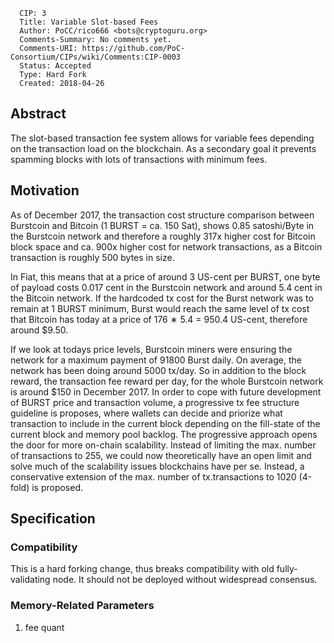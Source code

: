 <pre>
  CIP: 3
  Title: Variable Slot-based Fees
  Author: PoCC/rico666 <bots@cryptoguru.org>
  Comments-Summary: No comments yet.
  Comments-URI: https://github.com/PoC-Consortium/CIPs/wiki/Comments:CIP-0003
  Status: Accepted
  Type: Hard Fork
  Created: 2018-04-26
</pre>

==Abstract==
The slot-based transaction fee system allows for variable fees depending on the transaction load on the blockchain. As a secondary goal it prevents spamming blocks with lots of transactions with minimum fees. 

==Motivation==
As of December 2017, the transaction cost structure comparison between Burstcoin and Bitcoin (1 BURST = ca. 150 Sat), shows 0.85  satoshi/Byte in the Burstcoin network and therefore a roughly 317x higher cost for Bitcoin block space and ca. 900x higher cost for network transactions, as a Bitcoin transaction is roughly 500 bytes in size.

In Fiat, this means that at a price of around 3 US-cent per BURST, one byte of payload costs 0.017 cent in the Burstcoin network and around 5.4 cent in the Bitcoin network. If the hardcoded tx cost for the Burst network was to remain at 1 BURST minimum, Burst would reach the same level of tx cost that Bitcoin has today at a price of 176 ∗ 5.4 = 950.4 US-cent, therefore around $9.50.

If we look at todays price levels, Burstcoin miners were ensuring the network for a maximum payment of 91800 Burst daily. On average, the network has been doing around 5000 tx/day. So in addition to the block reward, the transaction fee reward per day, for the whole Burstcoin network is around $150 in December 2017. In order to cope with future development of BURST price and transaction volume, a progressive tx fee structure guideline is proposes, where wallets can decide and priorize what transaction to include in the current block depending on the fill-state of the current block and memory pool backlog. The progressive approach opens the door for more on-chain scalability. Instead of limiting the max. number of transactions to 255, we could now theoretically have an open limit and solve much of the scalability issues blockchains have per se. Instead, a conservative extension of the max. number of tx.transactions to 1020 (4-fold) is proposed.

==Specification==

===Compatibility===
This is a hard forking change, thus breaks compatibility with old fully-validating node. It should not be deployed without widespread consensus.

===Memory-Related Parameters===

# fee quant

